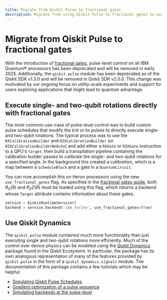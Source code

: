 ```yaml
---
title: Migrate from Qiskit Pulse to fractional gates
description: Migrate from using Qiskit Pulse to fractional gates to execute single and two-qubit rotations
---
```


# Migrate from Qiskit Pulse to fractional gates

With the introduction of [fractional gates](../guides/fractional-gates), pulse-level control on all IBM Quantum&reg; processors has been deprecated and will be removed in early 2025. Additionally, the `qiskit.pulse` module has been deprecated as of the Qiskit SDK v1.3.0 and will be removed in Qiskit SDK v2.0.0. This change was motivated by our ongoing focus on utility-scale experiments and support for users exploring applications that might lead to quantum advantage.

## Execute single- and two-qubit rotations directly with fractional gates

The most common use-case of pulse-level control was to build custom pulse schedules that modify the `ECR` or `RX` pulses to directly execute single- and two-qubit rotations. The typical process was to use the `RXCalibrationBuilder` and `RZXCalibrationBuilder` (or `RZXCalibrationBuilderNoEcho`) and add either a `RXGate` or `RZXGate` instruction to a QPU's `target`, then build a transpilation pipeline containing the calibration builder passes to calibrate the single- and two-qubit rotations for a specified angle. In the background this created a *calibration*, which is a map between a `ScheduleBlock` and a gate in a `QuantumCircuit`.

You can now accomplish this on Heron processors using the new `use_fractional_gates` flag. As specified in the [fractional gates guide](/docs/guides/fractional-gates), both $R_X(\theta)$ and $R_ZZ(\theta)$ must be loaded using this flag, which returns a backend whose `Target` attribute contains information about these gates.

```python
service = QiskitRuntimeService()
backend = service.backend('ibm_torino', use_fractional_gates=True)
```


## Use Qiskit Dynamics

The `qiskit.pulse` module contained much more functionality than just executing single and two-qubit rotations more efficiently. Much of the control over device physics can be modeled using the [Qiskit Dynamics](https://qiskit-community.github.io/qiskit-dynamics/) package found in the Qiskit Ecosystem. In particular, the package has its own analogous representation of many of the features provided by `qiskit.pulse` in the form of a `qiskit_dynamics.signals` module.  The documentation of this package contains a few tutorials which may be helpful:

- [Simulating Qiskit Pulse Schedules](https://qiskit-community.github.io/qiskit-dynamics/tutorials/qiskit_pulse.html)
- [Gradient optimization of a pulse sequence](https://qiskit-community.github.io/qiskit-dynamics/tutorials/optimizing_pulse_sequence.html)
- [Simulating backends at the pulse-level](https://qiskit-community.github.io/qiskit-dynamics/tutorials/dynamics_backend.html)